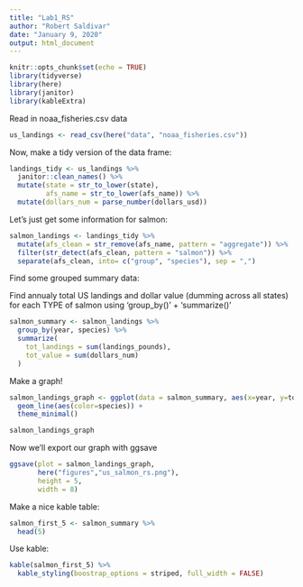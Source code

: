 ```yaml
---
title: "Lab1_RS"
author: "Robert Saldivar"
date: "January 9, 2020"
output: html_document
---
```


```r
knitr::opts_chunk$set(echo = TRUE)
library(tidyverse)
library(here)
library(janitor)
library(kableExtra)
```

Read in noaa_fisheries.csv data

```r
us_landings <- read_csv(here("data", "noaa_fisheries.csv"))
```

Now, make a tidy version of the data frame:

```r
landings_tidy <- us_landings %>% 
  janitor::clean_names() %>% 
  mutate(state = str_to_lower(state),
         afs_name = str_to_lower(afs_name)) %>% 
  mutate(dollars_num = parse_number(dollars_usd))
```

Let's just get some information for salmon:

```r
salmon_landings <- landings_tidy %>%
  mutate(afs_clean = str_remove(afs_name, pattern = "aggregate")) %>% 
  filter(str_detect(afs_clean, pattern = "salmon")) %>% 
  separate(afs_clean, into= c("group", "species"), sep = ",")
```

Find some grouped summary data:

Find annualy total US landings and dollar value (dumming across all states) for each TYPE of salmon using 'group_by()' + 'summarize()'

```r
salmon_summary <- salmon_landings %>%
  group_by(year, species) %>%
  summarize(
    tot_landings = sum(landings_pounds),
    tot_value = sum(dollars_num)
  )
```

Make a graph!
```r
salmon_landings_graph <- ggplot(data = salmon_summary, aes(x=year, y=tot_landings)) +
  geom_line(aes(color=species)) +
  theme_minimal()

salmon_landings_graph
```

Now we'll export our graph with ggsave
```r
ggsave(plot = salmon_landings_graph, 
       here("figures","us_salmon_rs.png"),
       height = 5,
       width = 8)
```

Make a nice kable table:
```r
salmon_first_5 <- salmon_summary %>%
  head(5)
```


Use kable:
```r
kable(salmon_first_5) %>%
  kable_styling(boostrap_options = striped, full_width = FALSE)
```

